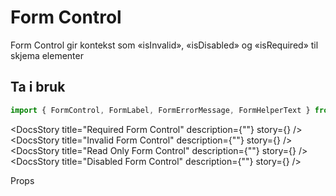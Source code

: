 
<Meta of={FormControlStories} />

<DocsContainer>

# Form Control

Form Control gir kontekst som «isInvalid», «isDisabled» og «isRequired» til skjema elementer

## Ta i bruk

```jsx
import { FormControl, FormLabel, FormErrorMessage, FormHelperText } from "@kvib/react";
```

<Feedback component="FormControl" />

<DocsStory
  title="Required Form Control"
  description={""}
  story={<Canvas of={FormControlStories.RequiredInvalidFormControl} />}
/>
<DocsStory
  title="Invalid Form Control"
  description={""}
  story={<Canvas of={FormControlStories.InvalidFormControl} />}
/>
<DocsStory
  title="Read Only Form Control"
  description={""}
  story={<Canvas of={FormControlStories.ReadOnlyFormControl} />}
/>
<DocsStory
  title="Disabled Form Control"
  description={""}
  story={<Canvas of={FormControlStories.DisabledFormControl} />}
/>

<DocsHeading>Props</DocsHeading>
<Canvas of={FormControlStories.FormControl} />
<Controls of={FormControlStories.FormControl} />

</DocsContainer>
